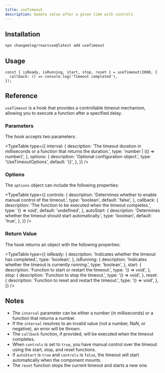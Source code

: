 ```yaml
---
title: useTimeout
description: Update value after a given time with controls
---
```


<TimeoutDemo />

## Installation

```bash
npx changeelog/reactuse@latest add useTimeout
```

## Usage

```tsx
const { isReady, isRunning, start, stop, reset } = useTimeout(2000, {
  callback: () => console.log('Timeout completed'),
});
```

## Reference

`useTimeout` is a hook that provides a controllable timeout mechanism, allowing you to execute a function after a specified delay.

### Parameters

The hook accepts two parameters:

<TypeTable
  type={{
    interval: {
      description:
        'The timeout duration in milliseconds or a function that returns the duration.',
      type: 'number | (() => number)',
    },
    options: {
      description: 'Optional configuration object.',
      type: 'UseTimeoutOptions',
      default: '{}',
    },
  }}
/>

### Options

The `options` object can include the following properties:

<TypeTable
  type={{
    controls: {
      description:
        'Determines whether to enable manual control of the timeout.',
      type: 'boolean',
      default: 'false',
    },
    callback: {
      description: 'The function to be executed when the timeout completes.',
      type: '() => void',
      default: 'undefined',
    },
    autoStart: {
      description: 'Determines whether the timeout should start automatically.',
      type: 'boolean',
      default: 'true',
    },
  }}
/>

### Return Value

The hook returns an object with the following properties:

<TypeTable
  type={{
    isReady: {
      description: 'Indicates whether the timeout has completed.',
      type: 'boolean',
    },
    isRunning: {
      description: 'Indicates whether the timeout is currently running.',
      type: 'boolean',
    },
    start: {
      description: 'Function to start or restart the timeout.',
      type: '() => void',
    },
    stop: {
      description: 'Function to stop the timeout.',
      type: '() => void',
    },
    reset: {
      description: 'Function to reset and restart the timeout.',
      type: '() => void',
    },
  }}
/>

## Notes
- The `interval` parameter can be either a number (in milliseconds) or a function that returns a number.
- If the `interval` resolves to an invalid value (not a number, NaN, or negative), an error will be thrown.
- The `callback` function, if provided, will be executed when the timeout completes.
- When `controls` is set to `true`, you have manual control over the timeout using the start, stop, and reset functions.
- If `autoStart` is `true` and `controls` is `false`, the timeout will start automatically when the component mounts.
- The `reset` function stops the current timeout and starts a new one.

